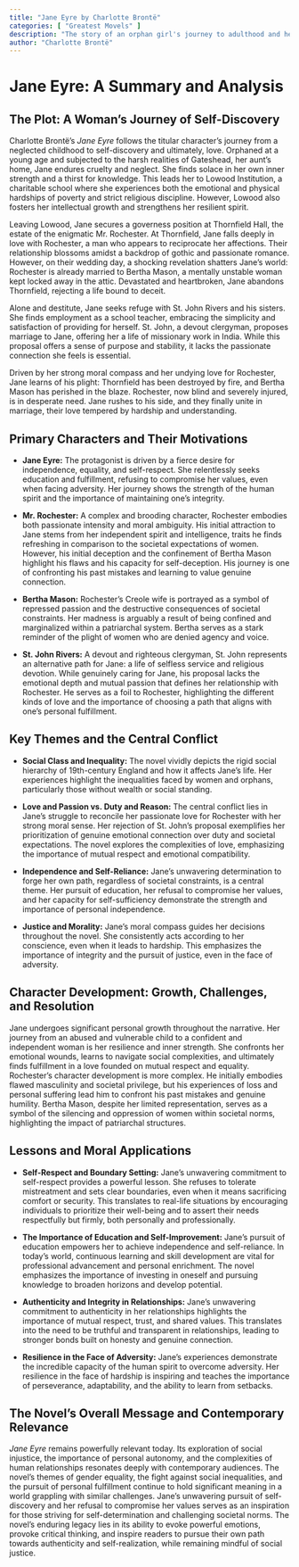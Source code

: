 ```yaml
---
title: "Jane Eyre by Charlotte Brontë"
categories: [ "Greatest Movels" ]
description: "The story of an orphan girl's journey to adulthood and her complex relationship with Mr. Rochester."
author: "Charlotte Brontë"
---
```

# Jane Eyre: A Summary and Analysis

## The Plot: A Woman's Journey of Self-Discovery

Charlotte Brontë's *Jane Eyre* follows the titular character's journey from a neglected childhood to self-discovery and ultimately, love.  Orphaned at a young age and subjected to the harsh realities of Gateshead, her aunt's home, Jane endures cruelty and neglect.  She finds solace in her own inner strength and a thirst for knowledge.  This leads her to Lowood Institution, a charitable school where she experiences both the emotional and physical hardships of poverty and strict religious discipline.  However, Lowood also fosters her intellectual growth and strengthens her resilient spirit.

Leaving Lowood, Jane secures a governess position at Thornfield Hall, the estate of the enigmatic Mr. Rochester. At Thornfield, Jane falls deeply in love with Rochester, a man who appears to reciprocate her affections. Their relationship blossoms amidst a backdrop of gothic and passionate romance. However, on their wedding day, a shocking revelation shatters Jane's world: Rochester is already married to Bertha Mason, a mentally unstable woman kept locked away in the attic. Devastated and heartbroken, Jane abandons Thornfield, rejecting a life bound to deceit.

Alone and destitute, Jane seeks refuge with St. John Rivers and his sisters.  She finds employment as a school teacher, embracing the simplicity and satisfaction of providing for herself.  St. John, a devout clergyman, proposes marriage to Jane, offering her a life of missionary work in India. While this proposal offers a sense of purpose and stability, it lacks the passionate connection she feels is essential.

Driven by her strong moral compass and her undying love for Rochester, Jane learns of his plight: Thornfield has been destroyed by fire, and Bertha Mason has perished in the blaze.  Rochester, now blind and severely injured, is in desperate need.  Jane rushes to his side, and they finally unite in marriage, their love tempered by hardship and understanding.

## Primary Characters and Their Motivations

* **Jane Eyre:** The protagonist is driven by a fierce desire for independence, equality, and self-respect.  She relentlessly seeks education and fulfillment, refusing to compromise her values, even when facing adversity. Her journey shows the strength of the human spirit and the importance of maintaining one's integrity.

* **Mr. Rochester:** A complex and brooding character, Rochester embodies both passionate intensity and moral ambiguity. His initial attraction to Jane stems from her independent spirit and intelligence, traits he finds refreshing in comparison to the societal expectations of women. However, his initial deception and the confinement of Bertha Mason highlight his flaws and his capacity for self-deception. His journey is one of confronting his past mistakes and learning to value genuine connection.

* **Bertha Mason:** Rochester's Creole wife is portrayed as a symbol of repressed passion and the destructive consequences of societal constraints.  Her madness is arguably a result of being confined and marginalized within a patriarchal system. Bertha serves as a stark reminder of the plight of women who are denied agency and voice.

* **St. John Rivers:** A devout and righteous clergyman, St. John represents an alternative path for Jane: a life of selfless service and religious devotion. While genuinely caring for Jane, his proposal lacks the emotional depth and mutual passion that defines her relationship with Rochester. He serves as a foil to Rochester, highlighting the different kinds of love and the importance of choosing a path that aligns with one's personal fulfillment.

## Key Themes and the Central Conflict

* **Social Class and Inequality:** The novel vividly depicts the rigid social hierarchy of 19th-century England and how it affects Jane's life. Her experiences highlight the inequalities faced by women and orphans, particularly those without wealth or social standing.

* **Love and Passion vs. Duty and Reason:**  The central conflict lies in Jane's struggle to reconcile her passionate love for Rochester with her strong moral sense. Her rejection of St. John's proposal exemplifies her prioritization of genuine emotional connection over duty and societal expectations.  The novel explores the complexities of love, emphasizing the importance of mutual respect and emotional compatibility.

* **Independence and Self-Reliance:**  Jane’s unwavering determination to forge her own path, regardless of societal constraints, is a central theme.  Her pursuit of education, her refusal to compromise her values, and her capacity for self-sufficiency demonstrate the strength and importance of personal independence.

* **Justice and Morality:** Jane's moral compass guides her decisions throughout the novel.  She consistently acts according to her conscience, even when it leads to hardship. This emphasizes the importance of integrity and the pursuit of justice, even in the face of adversity.

## Character Development: Growth, Challenges, and Resolution

Jane undergoes significant personal growth throughout the narrative. Her journey from an abused and vulnerable child to a confident and independent woman is her resilience and inner strength. She confronts her emotional wounds, learns to navigate social complexities, and ultimately finds fulfillment in a love founded on mutual respect and equality. Rochester's character development is more complex. He initially embodies flawed masculinity and societal privilege, but his experiences of loss and personal suffering lead him to confront his past mistakes and genuine humility. Bertha Mason, despite her limited representation, serves as a symbol of the silencing and oppression of women within societal norms, highlighting the impact of patriarchal structures.

## Lessons and Moral Applications

* **Self-Respect and Boundary Setting:** Jane’s unwavering commitment to self-respect provides a powerful lesson.  She refuses to tolerate mistreatment and sets clear boundaries, even when it means sacrificing comfort or security. This translates to real-life situations by encouraging individuals to prioritize their well-being and to assert their needs respectfully but firmly, both personally and professionally.

* **The Importance of Education and Self-Improvement:** Jane's pursuit of education empowers her to achieve independence and self-reliance.  In today's world, continuous learning and skill development are vital for professional advancement and personal enrichment. The novel emphasizes the importance of investing in oneself and pursuing knowledge to broaden horizons and develop potential.

* **Authenticity and Integrity in Relationships:** Jane's unwavering commitment to authenticity in her relationships highlights the importance of mutual respect, trust, and shared values. This translates into the need to be truthful and transparent in relationships, leading to stronger bonds built on honesty and genuine connection.

* **Resilience in the Face of Adversity:**  Jane's experiences demonstrate the incredible capacity of the human spirit to overcome adversity. Her resilience in the face of hardship is inspiring and teaches the importance of perseverance, adaptability, and the ability to learn from setbacks.

## The Novel's Overall Message and Contemporary Relevance

*Jane Eyre* remains powerfully relevant today. Its exploration of social injustice, the importance of personal autonomy, and the complexities of human relationships resonates deeply with contemporary audiences.  The novel’s themes of gender equality, the fight against social inequalities, and the pursuit of personal fulfillment continue to hold significant meaning in a world grappling with similar challenges.  Jane’s unwavering pursuit of self-discovery and her refusal to compromise her values serves as an inspiration for those striving for self-determination and challenging societal norms.  The novel's enduring legacy lies in its ability to evoke powerful emotions, provoke critical thinking, and inspire readers to pursue their own path towards authenticity and self-realization, while remaining mindful of social justice.

